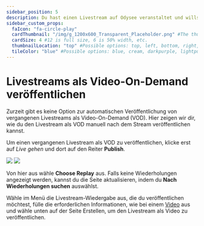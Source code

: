 ---
sidebar_position: 5
description: Du hast einen Livestream auf Odysee veranstaltet und willst diesen jetzt veröffentlichen? Hier zeigen wir dir, wie das geht.
sidebar_custom_props:
  faIcon: "fa-circle-play"
  cardThumbnail: "/img/g_1200x600_Transparent_Placeholder.png" #The thumbnail on the category card.
  cardSize: 4 #12 is full size, 6 is 50% width, etc.
  thumbnailLocation: "top" #Possible options: top, left, bottom, right, none
  tileColor: "blue" #Possible options: blue, cream, darkpurple, lightpurple, mauve, orange, pink, none
---


# Livestreams als Video-On-Demand veröffentlichen

Zurzeit gibt es keine Option zur automatischen Veröffentlichung von vergangenen Livestreams als Video-On-Demand (VOD). Hier zeigen wir dir, wie du den Livestream als VOD manuell nach dem Stream veröffentlichen kannst. 

Um einen vergangenen Livestream als VOD zu veröffentlichen, klicke erst auf *Live gehen* und dort auf den Reiter **Publish**.

<Image src="/img/de/livestream_screen_choose_replay_arrow_dark.png#dark" />
<Image src="/img/de/livestream_screen_choose_replay_arrow_light.png#light" />

Von hier aus wähle **Choose Replay** aus. Falls keine Wiederholungen angezeigt werden, kannst du die Seite aktualisieren, indem du **Nach Wiederholungen suchen** auswählst. 

Wähle im Menü die Livestream-Wiedergabe aus, die du veröffentlichen möchtest, fülle die erforderlichen Informationen, wie bei einem [Video](/category-uploading/category-fileuploads/settings) aus und wähle unten auf der Seite <PrimaryOdyseeButton>Erstellen</PrimaryOdyseeButton>, um den Livestream als Video zu veröffentlichen.
